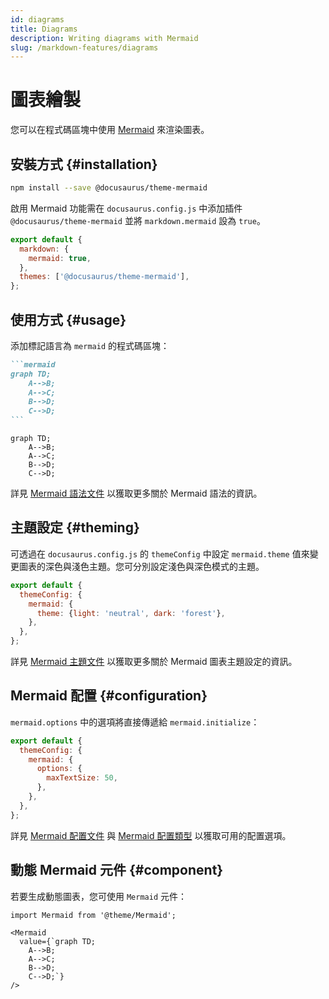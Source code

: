 ```yaml
---
id: diagrams
title: Diagrams
description: Writing diagrams with Mermaid
slug: /markdown-features/diagrams
---
```


# 圖表繪製

您可以在程式碼區塊中使用 [Mermaid](https://mermaid-js.github.io/mermaid/) 來渲染圖表。

## 安裝方式 {#installation}

```bash npm2yarn
npm install --save @docusaurus/theme-mermaid
```

啟用 Mermaid 功能需在 `docusaurus.config.js` 中添加插件 `@docusaurus/theme-mermaid` 並將 `markdown.mermaid` 設為 `true`。

```js title="docusaurus.config.js"
export default {
  markdown: {
    mermaid: true,
  },
  themes: ['@docusaurus/theme-mermaid'],
};
```

## 使用方式 {#usage}

添加標記語言為 `mermaid` 的程式碼區塊：

````md title="Example Mermaid diagram"
```mermaid
graph TD;
    A-->B;
    A-->C;
    B-->D;
    C-->D;
```
````

```mermaid
graph TD;
    A-->B;
    A-->C;
    B-->D;
    C-->D;
```

詳見 [Mermaid 語法文件](https://mermaid-js.github.io/mermaid/#/./n00b-syntaxReference) 以獲取更多關於 Mermaid 語法的資訊。

## 主題設定 {#theming}

可透過在 `docusaurus.config.js` 的 `themeConfig` 中設定 `mermaid.theme` 值來變更圖表的深色與淺色主題。您可分別設定淺色與深色模式的主題。

```js title="docusaurus.config.js"
export default {
  themeConfig: {
    mermaid: {
      theme: {light: 'neutral', dark: 'forest'},
    },
  },
};
```

詳見 [Mermaid 主題文件](https://mermaid-js.github.io/mermaid/#/theming) 以獲取更多關於 Mermaid 圖表主題設定的資訊。

## Mermaid 配置 {#configuration}

`mermaid.options` 中的選項將直接傳遞給 `mermaid.initialize`：

```js title="docusaurus.config.js"
export default {
  themeConfig: {
    mermaid: {
      options: {
        maxTextSize: 50,
      },
    },
  },
};
```

詳見 [Mermaid 配置文件](https://mermaid-js.github.io/mermaid/#/./Setup?id=configuration) 與 [Mermaid 配置類型](https://github.com/mermaid-js/mermaid/blob/master/packages/mermaid/src/config.type.ts) 以獲取可用的配置選項。

## 動態 Mermaid 元件 {#component}

若要生成動態圖表，您可使用 `Mermaid` 元件：

```mdx title="Example of dynamic Mermaid component"
import Mermaid from '@theme/Mermaid';

<Mermaid
  value={`graph TD;
    A-->B;
    A-->C;
    B-->D;
    C-->D;`}
/>
```
